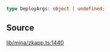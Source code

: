 ```ts
type DeployArgs: object | undefined;
```

## Source

[lib/mina/zkapp.ts:1440](https://github.com/o1-labs/o1js/blob/000b9835d52eede806be269b958c57000ff32f72/src/lib/mina/zkapp.ts#L1440)
